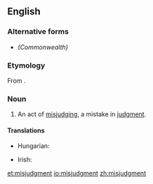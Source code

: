 ==English==

===Alternative forms===
* {{l|en|misjudgement}} ''(Commonwealth)''

===Etymology===
From {{prefix|mis|judgment|lang=en}}.

===Noun===
{{en-noun}}

# An act of [[misjudge|misjudging]], a mistake in [[judgment]].

====Translations====
{{trans-top}}
* Hungarian: {{t+|hu|balítélet}}
{{trans-mid}}
* Irish: {{t|ga|míbhreithiúnas|m}}
{{trans-bottom}}

[[et:misjudgment]]
[[io:misjudgment]]
[[zh:misjudgment]]